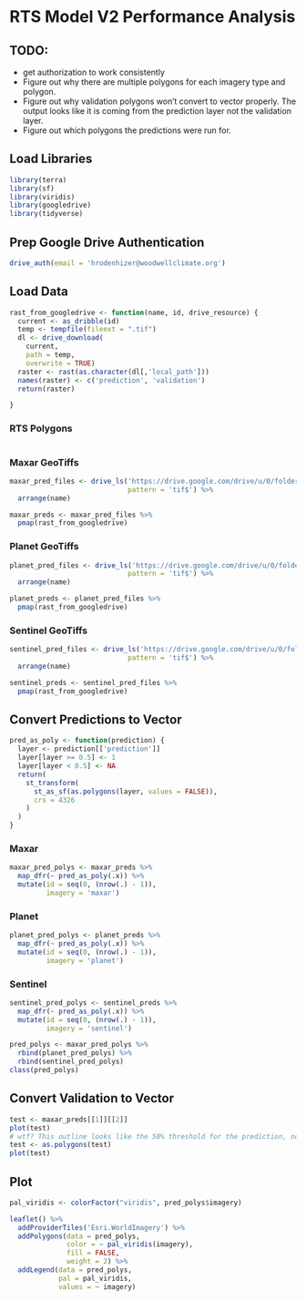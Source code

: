 # RTS Model V2 Performance Analysis

## TODO:

-   get authorization to work consistently
-   Figure out why there are multiple polygons for each imagery type and polygon.
-   Figure out why validation polygons won't convert to vector properly. The output looks like it is coming from the prediction layer not the validation layer.
-   Figure out which polygons the predictions were run for.

## Load Libraries

```r
library(terra)
library(sf)
library(viridis)
library(googledrive)
library(tidyverse)
```

## Prep Google Drive Authentication

```r
drive_auth(email = 'hrodenhizer@woodwellclimate.org')
```

## Load Data

```r
rast_from_googledrive <- function(name, id, drive_resource) {
  current <- as_dribble(id)
  temp <- tempfile(fileext = ".tif")
  dl <- drive_download(
    current, 
    path = temp, 
    overwrite = TRUE)
  raster <- rast(as.character(dl[,'local_path']))
  names(raster) <- c('prediction', 'validation')
  return(raster)

}
```

### RTS Polygons

```r

```

### Maxar GeoTiffs

```r
maxar_pred_files <- drive_ls('https://drive.google.com/drive/u/0/folders/10btUO5v9iLRRM0WM5hstBXgtfYEfSYGZ',
                             pattern = 'tif$') %>%
  arrange(name)

maxar_preds <- maxar_pred_files %>%
  pmap(rast_from_googledrive)
```

### Planet GeoTiffs

```r
planet_pred_files <- drive_ls('https://drive.google.com/drive/u/0/folders/1Y28fskc7woYjZgh14xP-SBs-bKuG_PW0',
                             pattern = 'tif$') %>%
  arrange(name)

planet_preds <- planet_pred_files %>%
  pmap(rast_from_googledrive)
```

### Sentinel GeoTiffs

```r
sentinel_pred_files <- drive_ls('https://drive.google.com/drive/u/0/folders/1HygGBu1WZatYv1ejU80nOynGkYQU0Rsg',
                             pattern = 'tif$') %>%
  arrange(name)

sentinel_preds <- sentinel_pred_files %>%
  pmap(rast_from_googledrive)
```

## Convert Predictions to Vector

```r
pred_as_poly <- function(prediction) {
  layer <- prediction[['prediction']]
  layer[layer >= 0.5] <- 1
  layer[layer < 0.5] <- NA
  return(
    st_transform(
      st_as_sf(as.polygons(layer, values = FALSE)), 
      crs = 4326
    )
  )
}
```

### Maxar

```r
maxar_pred_polys <- maxar_preds %>%
  map_dfr(~ pred_as_poly(.x)) %>%
  mutate(id = seq(0, (nrow(.) - 1)),
         imagery = 'maxar')
```

### Planet

```r
planet_pred_polys <- planet_preds %>%
  map_dfr(~ pred_as_poly(.x)) %>%
  mutate(id = seq(0, (nrow(.) - 1)),
         imagery = 'planet')
```

### Sentinel

```r
sentinel_pred_polys <- sentinel_preds %>%
  map_dfr(~ pred_as_poly(.x)) %>%
  mutate(id = seq(0, (nrow(.) - 1)),
         imagery = 'sentinel')
```

```r
pred_polys <- maxar_pred_polys %>%
  rbind(planet_pred_polys) %>%
  rbind(sentinel_pred_polys)
class(pred_polys)
```

## Convert Validation to Vector

```r
test <- maxar_preds[[1]][[2]]
plot(test)
# wtf? This outline looks like the 50% threshold for the prediction, not the validation polygon!
test <- as.polygons(test)
plot(test)
```

## Plot

```r
pal_viridis <- colorFactor("viridis", pred_polys$imagery)

leaflet() %>%
  addProviderTiles('Esri.WorldImagery') %>%
  addPolygons(data = pred_polys, 
              color = ~ pal_viridis(imagery),
              fill = FALSE,
              weight = 2) %>%
  addLegend(data = pred_polys, 
            pal = pal_viridis, 
            values = ~ imagery)
```
